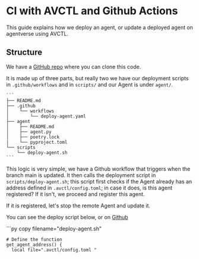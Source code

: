 
# CI with AVCTL and Github Actions

This guide explains how we deploy an agent, or update a deployed agent on agentverse using AVCTL.

## Structure

We have a [GitHub repo](https://github.com/fetchai/avctl-ci-example) where you can clone this code.

It is made up of three parts, but really two we have our deployment scripts in `.github/workflows` and in `scripts/` and our Agent is under `agent/`.
    
    ```
    ├── README.md
    ├── .github
    │    └── workflows
    │        └── deploy-agent.yaml
    ├── agent
    │    ├── README.md
    │    ├── agent.py
    │    ├── poetry.lock
    |    └── pyproject.toml
    └── scripts
        └── deploy-agent.sh
    ```

This logic is very simple, we have a Github workflow that triggers when the branch main is updated. It then calls the
deployment script in `scripts/deploy-agent.sh`; this script first checks if the Agent already has an address defined in `.avctl/config.toml`; in case it does, is this agent registered? If it isn't, we proceed and register this agent. 

If it is registered, let's stop the remote Agent and update it.

You can see the deploy script below, or on [Github](https://github.com/fetchai/avctl-ci-example/blob/main/scripts/deploy-agent.sh)

   <GithubCodeSegment digest="d6ffbd71cd64db449cca201ec19d7eff">
       <CodeSegment
           path="https://github.com/fetchai/avctl-ci-example/blob/main/scripts/deploy-agent.sh"
           lineStart={1}
           lineEnd={52}
           hosted={true}
       />
   </GithubCodeSegment>
<CodeGroup dynamic hasCopy isLocalHostedFile digest='d6ffbd71cd64db449cca201ec19d7eff'>

<DocsCode local={true}>
	```py copy filename="deploy-agent.sh"

	# Define the function
	get_agent_address() {
	  local file=".avctl/config.toml "
	
	  # Check if the file exists
	  if [ -f "$file" ]; then
	    # Extract the address value
	    agent_address=$(grep 'address =' "$file" | sed -E 's/.*= "(.*)"/\1/')
	
	    # Check if the address is not empty
	    if [ -n "$agent_address" ]; then
	      echo $agent_address
	    else
	      echo ""
	    fi
	  else
	    echo ""
	  fi
	}
	
	# Define the specific directory to work on
	defined_directory="agent/"
	
	# Change to the specified agent directory
	cd "$defined_directory"
	
	# Create a .staging.avctl folder for new agents if it doesn't exist
	avctl hosting init
	
	# get the agent address if it exists
	agent_address=$(get_agent_address)
	
	# Get the agent's name from the README.md top line header
	agent_name=$(head -n 1 README.md | sed -e 's/#//g' | xargs)
	
	
	# If the address exists...
	if [ -n "$agent_address" ]; then
	  avctl hosting get agent -a "$agent_address"
	  response=$(avctl hosting get agent -a "$agent_address")\
	
	  # Check if the agent is already in existence, if it isn't, deploy as new, else sync.
	  if [ $? -eq 0 ]; then
	    avctl hosting stop -a "$agent_address"
	    avctl hosting sync -a "$agent_address"
	  else
	    avctl hosting deploy -n "$agent_name" --no-dependency-check || true
	  fi
	# Agent doesn't exist, so let's deploy
	else
	  avctl hosting deploy -n "$agent_name" --no-dependency-check || true
	fi

```
</DocsCode>

</CodeGroup>

## Getting started

Head on over to the [Agentverse ↗️](https://agentverse.ai) and sign in. Under your profile link (top right) there is an
option for `API Keys`:

<ImageByTheme
  darkSrc={agentverse_secret}
  lightSrc={agentverse_secret}
  alt="agentverse_secret"
/>

Clicking this, takes you to an API Key window; here click new **+ New API Key**, give the key a name and give this API key
full permissions. Click generate API Key at the bottom of the page, and copy the output. Detailed instructions can
also be found [here ↗️](/guides/apis/agent-function-creation-apis#how-to-get-agentverse-api-tokens)

Once you've got your `API_KEY`, be sure to have forked the [Github repo ↗️](https://github.com/fetchai/avctl-ci-example),
and visit that repo. Go to settings, on the left hand menu select **Secrets and variables**, and click actions from the
drop down. 

You'll get a window like shown below:

<ImageByTheme
  darkSrc={github_secret}
  lightSrc={github_secret}
  alt="github_secret"
/>

Click **New repository secret** and enter the `API_KEY`; we have named ours `AGENTVERSE_API_KEY`.

Great! With that set, copy it in your Agent code below Agent definition part. It is assumed here that your Agent is tested, and you also have an account on [Agentverse ↗️](https://agentverse.ai).

Now, let's push:

    ```
    git add .
    git commit -m "updating agent"
    git push
    ```
Visti your forked repo Github page, and under actions you should see the runner in action:

<ImageByTheme
  darkSrc={action}
  lightSrc={action}
  alt="action of github runner"
/>

### Possible error

You may need to locally run:

    ```
    sudo git update-index --chmod=+x scripts/deploy-agent.sh
    ```

This tells git to update the permission on the executable script. Then push up the changes for them to take effect.

## Running this locally:

Please follow the installation guide [here ↗️](guides/agentverse/avctl/avctl#installation)

Update the permissions on `deploy-agent.sh` (You should only need to do this once):

    ```
    chmod +x scripts/deploy-agent.sh
    ```

Login to Agentverse from terminal:

    ```
    avctl auth login
    ```

Then, from terminal run:

    ```
    ./scripts/deploy-agent.sh
    ```

You should see output similar too, dependent on your Agents deployed state:

    ```
    josh@vm avctl-ci-example % ./scripts/deploy-agent.sh
    Project already initialized
    Agent exists on agentverse under address: 'agent1qfx5mmewjs4x9ysyxemsaxv6empds4mmpx4sav84yagmhed5yczdwtqkcxu'
    Agent agent1qfx5mmewjs4x9ysyxemsaxv6empds4mmpx4sav84yagmhed5yczdwtqkcxu has been stopped.
    Pushing latest code...
    Everything is up to date. Nothing to push
    Agent agent1qfx5mmewjs4x9ysyxemsaxv6empds4mmpx4sav84yagmhed5yczdwtqkcxu is now running!
    josh@vm avctl-ci-example %
    
    ```

## Quirks

For security reasons, the Agentverse defines your Agent's address and stores your Private Key. An address you set locally will not be applied on Agentverse using the above method.

## Further steps

To get familiar with AVCTL, we recommend reading the other guides in this series: [AVCTL ↗️](guides/agentverse/avctl/avctl) and [AVCTL hosting ↗️](guides/agentverse/avctl/avctl-hosting).

